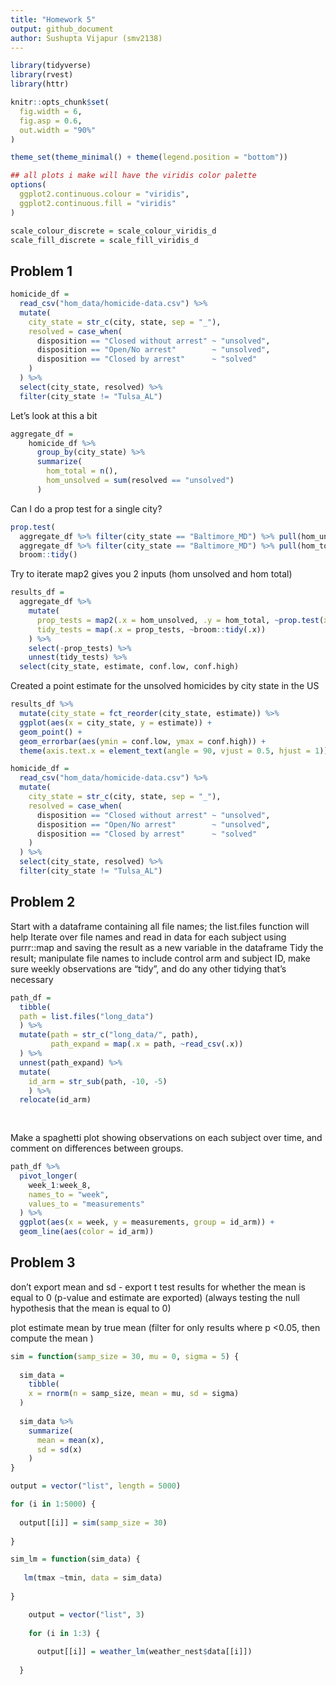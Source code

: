 ```yaml
---
title: "Homework 5"
output: github_document
author: Sushupta Vijapur (smv2138)
---
```

```r
library(tidyverse)
library(rvest)
library(httr)

knitr::opts_chunk$set(
  fig.width = 6,
  fig.asp = 0.6,
  out.width = "90%"
)

theme_set(theme_minimal() + theme(legend.position = "bottom"))

## all plots i make will have the viridis color palette
options(
  ggplot2.continuous.colour = "viridis",
  ggplot2.continuous.fill = "viridis"
)

scale_colour_discrete = scale_colour_viridis_d
scale_fill_discrete = scale_fill_viridis_d

```

## Problem 1

```r
homicide_df = 
  read_csv("hom_data/homicide-data.csv") %>% 
  mutate(
    city_state = str_c(city, state, sep = "_"),
    resolved = case_when(
      disposition == "Closed without arrest" ~ "unsolved",
      disposition == "Open/No arrest"        ~ "unsolved",
      disposition == "Closed by arrest"      ~ "solved"
    )
  ) %>% 
  select(city_state, resolved) %>% 
  filter(city_state != "Tulsa_AL")
```

Let's look at this a bit

```r
aggregate_df = 
    homicide_df %>% 
      group_by(city_state) %>% 
      summarize(
        hom_total = n(),
        hom_unsolved = sum(resolved == "unsolved")
      )
```

Can I do a prop test for a single city?

```r
prop.test(
  aggregate_df %>% filter(city_state == "Baltimore_MD") %>% pull(hom_unsolved),
  aggregate_df %>% filter(city_state == "Baltimore_MD") %>% pull(hom_total)) %>% 
  broom::tidy()
```


Try to iterate
map2 gives you 2 inputs (hom unsolved and hom total)
```r
results_df = 
  aggregate_df %>% 
    mutate(
      prop_tests = map2(.x = hom_unsolved, .y = hom_total, ~prop.test(x = .x, n = .y)),
      tidy_tests = map(.x = prop_tests, ~broom::tidy(.x))
    ) %>% 
    select(-prop_tests) %>% 
    unnest(tidy_tests) %>% 
  select(city_state, estimate, conf.low, conf.high)
```

Created a point estimate for the unsolved homicides by city state in the US

```r
results_df %>% 
  mutate(city_state = fct_reorder(city_state, estimate)) %>% 
  ggplot(aes(x = city_state, y = estimate)) +
  geom_point() +
  geom_errorbar(aes(ymin = conf.low, ymax = conf.high)) +
  theme(axis.text.x = element_text(angle = 90, vjust = 0.5, hjust = 1))
```


```r

homicide_df = 
  read_csv("hom_data/homicide-data.csv") %>% 
  mutate(
    city_state = str_c(city, state, sep = "_"),
    resolved = case_when(
      disposition == "Closed without arrest" ~ "unsolved",
      disposition == "Open/No arrest"        ~ "unsolved",
      disposition == "Closed by arrest"      ~ "solved"
    )
  ) %>% 
  select(city_state, resolved) %>% 
  filter(city_state != "Tulsa_AL")
```


## Problem 2

Start with a dataframe containing all file names; the list.files function will help
Iterate over file names and read in data for each subject using purrr::map and saving the result as a new variable in the dataframe
Tidy the result; manipulate file names to include control arm and subject ID, make sure weekly observations are “tidy”, and do any other tidying that’s necessary
```r
path_df = 
  tibble(
  path = list.files("long_data")
  ) %>% 
  mutate(path = str_c("long_data/", path),
         path_expand = map(.x = path, ~read_csv(.x))
  ) %>% 
  unnest(path_expand) %>% 
  mutate(
    id_arm = str_sub(path, -10, -5)
    ) %>% 
  relocate(id_arm)
 
         
```


Make a spaghetti plot showing observations on each subject over time, and comment on differences between groups.
```r
path_df %>% 
  pivot_longer(
    week_1:week_8,
    names_to = "week",
    values_to = "measurements"
  ) %>% 
  ggplot(aes(x = week, y = measurements, group = id_arm)) +
  geom_line(aes(color = id_arm))
```


## Problem 3

don't export mean and sd - export t test results for whether the mean is equal to 0 (p-value and estimate are exported) (always testing the null hypothesis that the mean is equal to 0)

plot estimate mean by true mean (filter for only results where p <0.05, then compute the mean )


```r
sim = function(samp_size = 30, mu = 0, sigma = 5) {
  
  sim_data = 
    tibble(
    x = rnorm(n = samp_size, mean = mu, sd = sigma)
  )
  
  sim_data %>% 
    summarize(
      mean = mean(x),
      sd = sd(x)
    )
}

output = vector("list", length = 5000)

for (i in 1:5000) {
  
  output[[i]] = sim(samp_size = 30)
  
}
```


```r
sim_lm = function(sim_data) {
 
   lm(tmax ~tmin, data = sim_data)
  
}

    output = vector("list", 3)
    
    for (i in 1:3) {
      
      output[[i]] = weather_lm(weather_nest$data[[i]])
      
  }

    
```




